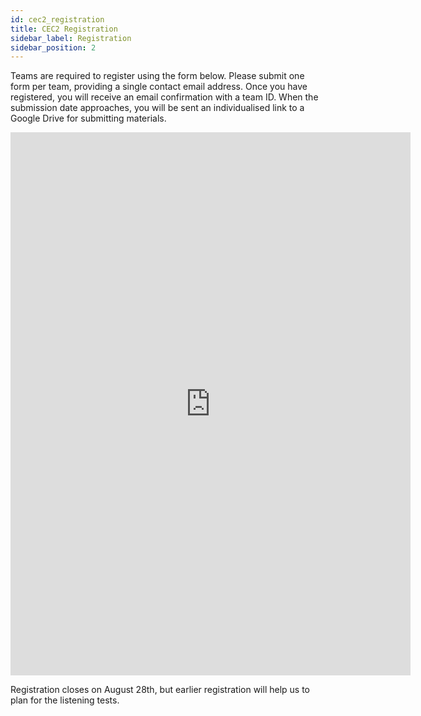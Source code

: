 ```yaml
---
id: cec2_registration
title: CEC2 Registration
sidebar_label: Registration
sidebar_position: 2
---
```


Teams are required to register using the form below. Please submit one form per team, providing a single contact email address. Once you have registered, you will receive an email confirmation with a team ID. When the submission date approaches, you will be sent an individualised link to a Google Drive for submitting materials.

<iframe src="https://docs.google.com/forms/d/e/1FAIpQLSeR8irnd1tlSI6DgLBGWEcct8daxdjCRVo1rOk5TpLWhvdKdw/viewform?embedded=true" width="640" height="869" frameborder="0" marginheight="0" marginwidth="0">Loading…</iframe>

Registration closes on August 28th, but earlier registration will help us to plan for the listening tests.
